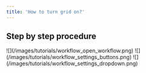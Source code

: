 ```yaml
---
title: 'How to turn grid on?'
---
```


## Step by step procedure

<Steps>
  <Step title="Open your workflow.">
    ![](/images/tutorials/workflow_open_workflow.png)
  </Step>

  <Step title="Click the Settings (gear icon) button on the upper right corner.">
    ![](/images/tutorials/workflow_settings_buttons.png)
  </Step>

  <Step title="Then click the Toggle grid switch button.">
    ![](/images/tutorials/workflow_settings_dropdown.png)
  </Step>
</Steps>